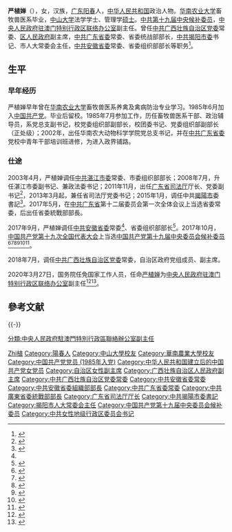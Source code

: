 {{NoteTA
|1 = zh-cn:严植婵; zh-tw:嚴植嬋;
|2 = zh-cn:勋; zh-tw:勳;
}}
'''严植婵'''（{{bd|1964年|5月||catIdx=Y严}}），女，汉族，[[广东省|广东]][[阳春市|阳春]]人，[[中华人民共和国|中华人民共和国]]政治人物。[[华南农业大学|华南农业大学]]畜牧兽医系毕业，[[中山大学|中山大学]]法学学士、管理学[[硕士|硕士]]。[[中国共产党第十九届中央委员会候补委员列表|中共第十九届中央候补委员]]，[[中央人民政府驻澳门特别行政区联络办公室|中央人民政府驻澳门特别行政区联络办公室]]副主任。曾任[[中国共产党广西壮族自治区委员会|中共广西壮族自治区党委]]常委、[[广西壮族自治区人民政府|区人民政府]]副主席，[[中国共产党广东省委员会|中共广东省委]]常委、省委统战部部长，[[中共揭阳市委|中共揭阳市委]]书记、市人大常委会主任，[[中国共产党安徽省委员会|中共安徽省委]]常委、省委组织部部长等职务<ref name="#1">{{cite news|url=http://ah.people.com.cn/n2/2017/0912/c358266-30725513.html|title=严植婵任安徽省委常委|date=2017-09-12|publisher=人民网-安徽频道|accessdate=2017-09-12|archive-date=2020-02-12|archive-url=https://web.archive.org/web/20200212174027/http://ah.people.com.cn/n2/2017/0912/c358266-30725513.html|dead-url=no}}</ref>。

== 生平 ==
=== 早年经历 ===
严植婵早年曾在[[华南农业大学|华南农业大学]]畜牧兽医系养禽及禽病防治专业学习。1985年6月加入[[中国共产党|中国共产党]]。毕业后留校。1985年7月参加工作，历任畜牧兽医系干部、政治辅导员，系党总支副书记，校党委组织部副部长，校团委书记、党委组织部副部长（正处级）；2002年，出任华南农大动物科学学院党总支书记，并在[[中共广东省委|中共广东省委]]党校中青年干部培训班进修，为进入政界铺路。

===仕途===
2003年4月，严植婵调任[[中共湛江市委|中共湛江市委]]常委、市委组织部部长；2008年7月，升任湛江市委副书记、兼政法委书记；2011年11月，出任[[广东省司法厅|广东省司法厅]]厅长、党委副书记<ref>{{Cite web|url=http://district.ce.cn/newarea/sddy/201502/02/t20150202_4494350.shtml|title=广东司法厅厅长严植婵任揭阳市委书记 陈绿平任重庆副市长(简历)|accessdate=2018-12-03|date=2015-02-02|publisher=中国经济网|archive-date=2019-06-10|archive-url=https://web.archive.org/web/20190610044350/http://district.ce.cn/newarea/sddy/201502/02/t20150202_4494350.shtml|dead-url=no}}</ref>，2013年3月起，兼任省司法厅党委书记；2015年1月，调任中共[[揭阳市|揭陽市]]委書記<ref>{{cite news|url=http://news.163.com/15/0210/11/AI3CT1V10001124J.html|title=广东揭阳女市委书记严植婵:时代不同 男女都一样|date=2015-02-10|newspaper=南方日报|accessdate=2015-02-12|archive-url=https://web.archive.org/web/20150212061649/http://news.163.com/15/0210/11/AI3CT1V10001124J.html|archive-date=2015-02-12|dead-url=yes}}</ref>。2017年5月，在[[中国共产党广东省委员会|中共广东省]]第十二届委员会第一次全体会议上当选省委常委，后出任省委統戰部部長。

2017年9月，严植婵调任[[中国共产党安徽省委员会|中共安徽省委]]常委<ref name="#1"/>、省委组织部部长<ref>{{cite news|url=http://www.thepaper.cn/newsDetail_forward_1793197|title=新任安徽省委常委严植婵任省委组织部部长|date=2017-09-13|publisher=澎湃新闻|accessdate=2017-09-13|archive-date=2019-06-11|archive-url=https://web.archive.org/web/20190611062129/http://www.thepaper.cn/newsDetail_forward_1793197|dead-url=no}}</ref>。2017年10月，[[中国共产党第十九次全国代表大会|中国共产党第十九次全国代表大会]]上当选[[中国共产党第十九届中央委员会候补委员列表|中国共产党第十九届中央委员会候补委员]]<ref>{{cite news |title=中国共产党第十九届中央委员会候补委员名单（172名）|url=https://news.gmw.cn/2017-10/25/content_26593954.htm |accessdate=2021-08-18 |work=光明日报 |agency=光明网}}</ref><ref>{{cite news |title=十九届中央委员、候补委员、中央纪委委员名单 |url=http://news.cri.cn/20171024/f3e85cce-38bb-818d-ce36-bd4c66d0d4c6.html |accessdate=2021-08-18 |work=国际在线 |agency=国际在线}}</ref><ref>{{cite news |title=十九大受权发布：中国共产党第十九届中央委员会候补委员名单 |url=http://www.xinhuanet.com//politics/19cpcnc/2017-10/24/c_1121848883.htm |accessdate=2021-08-18 |work=新华网 |agency=新华网}}</ref><ref>{{cite news |title=中国共产党第十九届中央委员会候补委员名单|url=http://guoqing.china.com.cn/zy/2018-03/01/content_50628437.htm |accessdate=2021-08-18 |work=中国网 |agency=中国网}}</ref><ref>{{cite news |title=中国共产党第十九届中央委员会候补委员名单 |url=http://www.gov.cn/guoqing/2017-10/24/content_5432328.htm |accessdate=2021-08-18 |work=中国政府网 |agency=中国政府网}}</ref><ref>{{cite news |title=中国共产党第十九届中央委员会候补委员名单 |url=https://china.huanqiu.com/article/9CaKrnK5yXI |accessdate=2021-08-18 |work=环球网 |agency=环球网}}</ref>。

2018年7月，调任[[中国共产党广西壮族自治区委员会|中共广西壮族自治区党委]]常委，自治区政府党组成员、副主席。

2020年3月27日，国务院任免国家工作人员，任命[[严植婵|严植婵]]为[[中央人民政府驻澳门特别行政区联络办公室|中央人民政府驻澳门特别行政区联络办公室]]副主任<ref>{{Cite web|title=国务院任免国家工作人员|url=http://www.xinhuanet.com/renshi/2020-03/27/c_1125778279.htm|accessdate=2021-02-12|work=新华网|archive-date=2020-03-27|archive-url=https://web.archive.org/web/20200327202347/http://www.xinhuanet.com/renshi/2020-03/27/c_1125778279.htm|dead-url=no}}</ref><ref>{{Cite web|title=国务院任免国家工作人员（2020年3月27日）|url=http://www.gov.cn/xinwen/2020-03/27/content_5496309.htm|accessdate=2021-02-12|work=中国政府网|archive-date=2020-12-06|archive-url=https://web.archive.org/web/20201206011924/http://www.gov.cn/xinwen/2020-03/27/content_5496309.htm|dead-url=no}}</ref>。

==參考文献==
{{reflist}}
{{-}}
{{start box}}
{{s-ppo|cpc}}
{{s-before|[[邓向阳|邓向阳]]}}
{{s-title|[[中国共产党安徽省委员会|中国共产党安徽省委员会]]组织部部长|2017年9月－2018年7月}}
{{s-after|[[丁向群|丁向群]]}}
{{s-before|[[林雄|林雄]]}}
{{s-title|[[中国共产党广东省委员会|中国共产党广东省委员会]]统一战线工作部部长|2017年5月－2017年9月}}
{{s-after|[[曾志权|曾志权]]}}
{{s-before|[[陈绿平|陈绿平]]}}
{{s-title|[[中国共产党揭阳市委员会|中国共产党揭阳市委员会]]书记|2015年1月－2017年5月}}
{{s-after|[[李水华|李水华]]}}
{{end box}}

{{Authority control}}
{{DEFAULTSORT:Yan严}}
[[Category:严姓|Zhi植]]
[[Category:陽春人|Category:陽春人]]
[[Category:中山大學校友|Category:中山大學校友]]
[[Category:華南農業大學校友|Category:華南農業大學校友]]
[[Category:中国共产党党员_(1985年入党)|Category:中国共产党党员 (1985年入党)]]
[[Category:中华人民共和国建立后的中国共产党女党员|Category:中华人民共和国建立后的中国共产党女党员]]
[[Category:自治区女性副主席|Category:自治区女性副主席]]
[[Category:广西壮族自治区人民政府副主席|Category:广西壮族自治区人民政府副主席]]
[[Category:中共广西壮族自治区党委常委|Category:中共广西壮族自治区党委常委]]
[[Category:中共安徽省委常委|Category:中共安徽省委常委]]
[[Category:中共安徽省委組織部部長|Category:中共安徽省委組織部部長]]
[[Category:中共广东省委常委|Category:中共广东省委常委]]
[[Category:中共廣東省委統戰部部長|Category:中共廣東省委統戰部部長]]
[[Category:广东省司法厅厅长|Category:广东省司法厅厅长]]
[[Category:中共揭陽市委書記|Category:中共揭陽市委書記]]
[[Category:揭阳市人大常委会主任|Category:揭阳市人大常委会主任]]
[[Category:中国共产党第十九届中央委员会候补委员|Category:中国共产党第十九届中央委员会候补委员]]
[[Category:中共女性地级行政区委员会书记|Category:中共女性地级行政区委员会书记]]
[[分類:中央人民政府駐澳門特別行政區聯絡辦公室副主任|分類:中央人民政府駐澳門特別行政區聯絡辦公室副主任]]